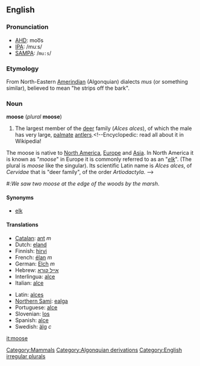 {{wikipedia}}
==English==
[[Category:Mammals]]

===Pronunciation===
*[[AHD]]: moo͞s
*[[IPA]]: /muːs/
*[[SAMPA]]: /<tt>mu:s</tt>/

=== Etymology ===
From North-Eastern [[Amerindian]] (Algonquian) dialects ''mus'' (or something similar), believed to mean "he strips off the bark".

=== Noun ===
'''moose''' (''plural'' '''moose''')

#The largest member of the [[deer]] family (''Alces alces''), of which the male has very large, [[palmate]] [[antler]]s.<!--Encyclopedic: read all about it in Wikipedia!
The moose is native to [[North America]], [[Europe]] and [[Asia]]. In North America it is known as "''moose''" in Europe it is commonly referred to as an "''[[elk]]''". (The plural is ''moose'' like the singular). Its scientific Latin name is ''Alces alces'', of ''Cervidae'' that is "deer family", of the order ''Artiodactyla''.
-->
#:''We saw two moose at the edge of the woods by the marsh''. 

==== Synonyms ====
*[[elk]]

==== Translations ====
{{top}}
*[[Catalan]]: [[ant#Catalan|ant]] ''m''
*Dutch: [[eland#Dutch|eland]]
*Finnish: [[hirvi]]
*French: [[élan#French|élan]] ''m''
*German: [[Elch]] ''m''
*Hebrew: [[אייל קורא]]
*Interlingua: [[alce]]<!--Do not put the scientific name here for the Latin: élan-->
*Italian: [[alce]]
{{mid}}
*Latin: [[alces]]
*[[Northern Sami]]: [[ealga]]
*Portuguese: [[alce]]
*Slovenian: [[los#Slovenian|los]]
*Spanish: [[alce#Spanish|alce]]
*Swedish: [[älg]] ''c''
{{bottom}}

[[Category:Algonquian derivations]]
[[Category:English irregular plurals]]

[[it:moose]]